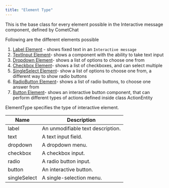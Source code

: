```yaml
---
title: "Element Type"
---
```


This is the base class for every element possible in the Interactive message component, defined by CometChat

Following are the different elements possible

1. [Label Element](/docs/web-shared/label-element) - shows fixed text in an `Interactive message`
2. [TextInput Element](/docs/web-shared/text-input-element)- shows a component with the ability to take text input
3. [Dropdown Element](/docs/web-shared/dropdown-element)- shows a list of options to choose one from
4. [Checkbox Element](/docs/web-shared/checkbox-element)- shows a list of checkboxes, and can select multiple
5. [SingleSelect Element](/docs/web-shared/single-select-element)- show a list of options to choose one from, a different way to show radio buttons
6. [RadioButton Element](/docs/web-shared/radio-button-element)- shows a list of radio buttons, to choose one answer from
7. [Button Element](/docs/web-shared/button-element)- shows an interactive button component, that can perform different types of actions defined inside class ActionEntity

ElementType specifies the type of interactive element.

| Name         | Description                       |
| ------------ | --------------------------------- |
| label        | An unmodifiable text description. |
| text         | A text input field.               |
| dropdown     | A dropdown menu.                  |
| checkbox     | A checkbox input.                 |
| radio        | A radio button input.             |
| button       | An interactive button.            |
| singleSelect | A single-selection menu.          |
